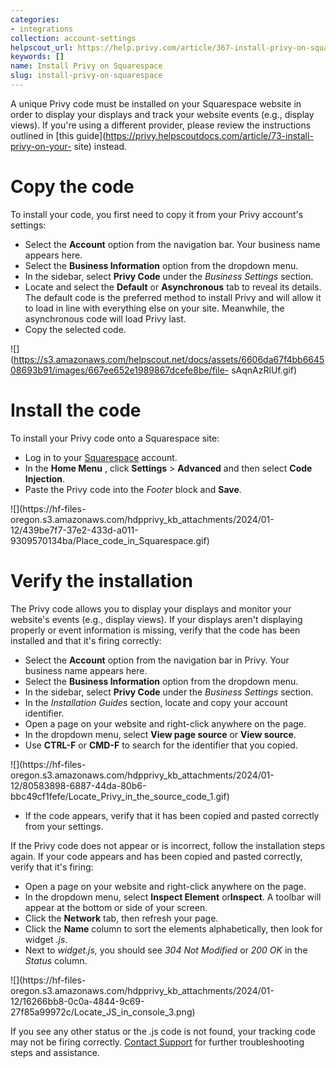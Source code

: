 ```yaml
---
categories:
- integrations
collection: account-settings
helpscout_url: https://help.privy.com/article/367-install-privy-on-squarespace
keywords: []
name: Install Privy on Squarespace
slug: install-privy-on-squarespace
---
```

A unique Privy code must be installed on your Squarespace website in order to
display your displays and track your website events (e.g., display views). If
you're using a different provider, please review the instructions outlined in
[this guide](https://privy.helpscoutdocs.com/article/73-install-privy-on-your-
site) instead.

# Copy the code

To install your code, you first need to copy it from your Privy account's
settings:

  * Select the **Account** option from the navigation bar. Your business name appears here. 
  * Select the **Business Information** option from the dropdown menu. 
  * In the sidebar, select **Privy Code** under the  _Business Settings_ section. 
  * Locate and select the **Default** or **Asynchronous** tab to reveal its details. The default code is the preferred method to install Privy and will allow it to load in line with everything else on your site. Meanwhile, the asynchronous code will load Privy last.
  * Copy the selected code.

![](https://s3.amazonaws.com/helpscout.net/docs/assets/6606da67f4bb664508693b91/images/667ee652e1989867dcefe8be/file-
sAqnAzRlUf.gif)

# Install the code

To install your Privy code onto a Squarespace site:

  * Log in to your [Squarespace](https://login.squarespace.com/) account.
  * In the **Home Menu** , click **Settings** > **Advanced** and then select **Code Injection**.
  * Paste the Privy code into the  _Footer_ block and **Save**. 

![](https://hf-files-
oregon.s3.amazonaws.com/hdpprivy_kb_attachments/2024/01-12/439be7f7-37e2-433d-a011-9309570134ba/Place_code_in_Squarespace.gif)

# Verify the installation

The Privy code allows you to display your displays and monitor your website's
events (e.g., display views). If your displays aren't displaying properly or
event information is missing, verify that the code has been installed and that
it's firing correctly:

  * Select the **Account** option from the navigation bar in Privy. Your business name appears here. 
  * Select the **Business Information** option from the dropdown menu. 
  * In the sidebar, select **Privy Code** under the  _Business Settings_ section. 
  * In the _Installation Guides_ section, locate and copy your account identifier.
  * Open a page on your website and right-click anywhere on the page.
  * In the dropdown menu, select **View page source** or **View source**.
  * Use **CTRL-F** or **CMD-F** to search for the identifier that you copied.

![](https://hf-files-
oregon.s3.amazonaws.com/hdpprivy_kb_attachments/2024/01-12/80583898-6887-44da-80b6-bbc49cf1fefe/Locate_Privy_in_the_source_code_1.gif)

  * If the code appears, verify that it has been copied and pasted correctly from your settings.

If the Privy code does not appear or is incorrect, follow the installation
steps again. If your code appears and has been copied and pasted correctly,
verify that it's firing:

  * Open a page on your website and right-click anywhere on the page.
  * In the dropdown menu, select **Inspect Element** or**Inspect**. A toolbar will appear at the bottom or side of your screen.
  * Click the **Network** tab, then refresh your page. 
  * Click the **Name** column to sort the elements alphabetically, then look for widget _.js_. 
  * Next to _widget.js,_ you should see  _304 Not Modified_ or  _200 OK_ in the  _Status_ column.

![](https://hf-files-
oregon.s3.amazonaws.com/hdpprivy_kb_attachments/2024/01-12/16266bb8-0c0a-4844-9c69-27f85a99972c/Locate_JS_in_console_3.png)

If you see any other status or the .js code is not found, your tracking code
may not be firing correctly. [Contact Support](mailto:support@privy.com) for
further troubleshooting steps and assistance.

